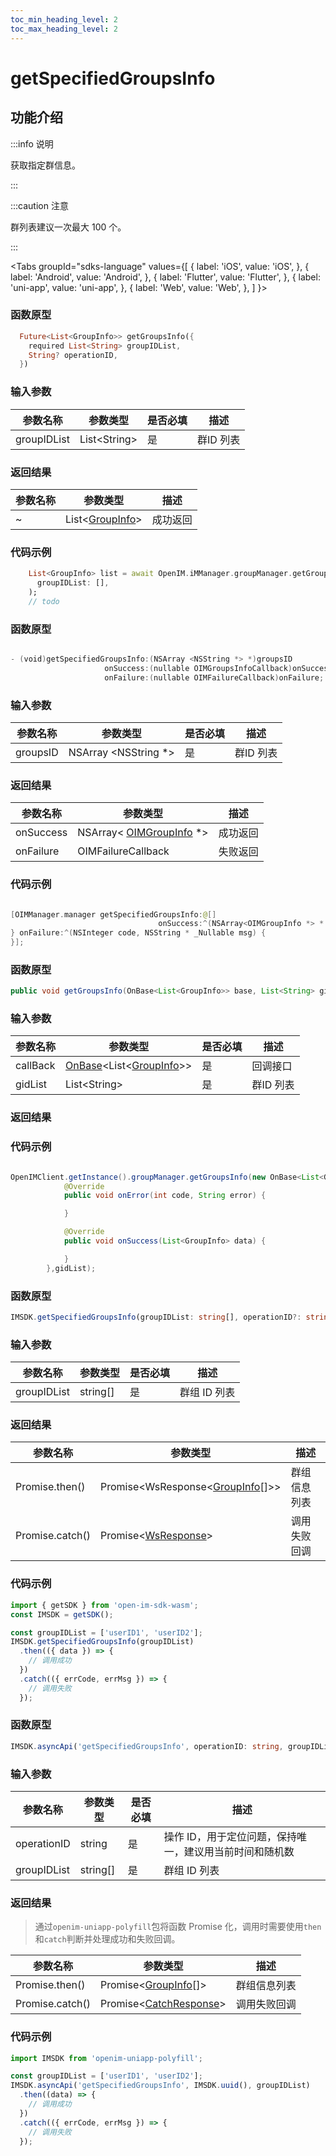 ```yaml
---
toc_min_heading_level: 2
toc_max_heading_level: 2
---
```


# getSpecifiedGroupsInfo

## 功能介绍

:::info 说明

获取指定群信息。

:::

:::caution 注意

群列表建议一次最大 100 个。 

:::

<Tabs
groupId="sdks-language"
values={[
{ label: 'iOS', value: 'iOS', },
{ label: 'Android', value: 'Android', },
{ label: 'Flutter', value: 'Flutter', },
{ label: 'uni-app', value: 'uni-app', },
{ label: 'Web', value: 'Web', },
]
}>

<TabItem value="Flutter">

### 函数原型

```dart showLineNumbers
  Future<List<GroupInfo>> getGroupsInfo({
    required List<String> groupIDList,
    String? operationID,
  })
```

### 输入参数

| 参数名称    | 参数类型      | 是否必填 | 描述       |
| ----------- | ------------- | -------- | ---------- |
| groupIDList | List<String\> | 是       | 群ID 列表 |

### 返回结果

| 参数名称 | 参数类型                                                | 描述     |
| -------- | ------------------------------------------------------- | -------- |
| ~        | List<[GroupInfo](docs/sdks/class/group/groupInfo.mdx)\> | 成功返回 |

### 代码示例

```dart showLineNumbers
    List<GroupInfo> list = await OpenIM.iMManager.groupManager.getGroupsInfo(
      groupIDList: [],
    );
    // todo
```

</TabItem>

<TabItem value="iOS">

### 函数原型

```swift showLineNumbers

- (void)getSpecifiedGroupsInfo:(NSArray <NSString *> *)groupsID
                     onSuccess:(nullable OIMGroupsInfoCallback)onSuccess
                     onFailure:(nullable OIMFailureCallback)onFailure;

```

### 输入参数

| 参数名称 | 参数类型              | 是否必填 | 描述       |
| -------- | --------------------- | -------- | ---------- |
| groupsID | NSArray <NSString \*> | 是       | 群ID 列表 |

### 返回结果

| 参数名称  | 参数类型                                                         | 描述     |
| --------- | ---------------------------------------------------------------- | -------- |
| onSuccess | NSArray< [OIMGroupInfo](docs/sdks/class/group/groupInfo.mdx) \*> | 成功返回 |
| onFailure | OIMFailureCallback             | 失败返回 |

### 代码示例

```swift showLineNumbers

[OIMManager.manager getSpecifiedGroupsInfo:@[]
                                 onSuccess:^(NSArray<OIMGroupInfo *> * _Nullable groupsInfo) {
} onFailure:^(NSInteger code, NSString * _Nullable msg) {
}];

```

</TabItem>

<TabItem value="Android">

### 函数原型

```java showLineNumbers
public void getGroupsInfo(OnBase<List<GroupInfo>> base, List<String> gidList)
```

### 输入参数

| 参数名称 | 参数类型                                                                                        | 是否必填 | 描述       |
| -------- | ----------------------------------------------------------------------------------------------- | -------- | ---------- |
| callBack | [OnBase](docs/sdks/callback/onBase.mdx)<List<[GroupInfo](docs/sdks/class/group/groupInfo.mdx)>> | 是       | 回调接口   |
| gidList  | List<String\>                                                                                   | 是       | 群ID 列表 |

### 返回结果

### 代码示例

```java showLineNumbers

OpenIMClient.getInstance().groupManager.getGroupsInfo(new OnBase<List<GroupInfo>>() {
            @Override
            public void onError(int code, String error) {

            }

            @Override
            public void onSuccess(List<GroupInfo> data) {

            }
        },gidList);
```

</TabItem>

<TabItem value="Web">

### 函数原型

```ts showLineNumbers
IMSDK.getSpecifiedGroupsInfo(groupIDList: string[], operationID?: string): Promise<WsResponse<GroupInfo[]>>
```

### 输入参数

| 参数名称    | 参数类型 | 是否必填 | 描述         |
| ----------- | -------- | -------- | ------------ |
| groupIDList | string[] | 是       | 群组 ID 列表 |

### 返回结果

| 参数名称        | 参数类型                                                                 | 描述         |
| --------------- | ------------------------------------------------------------------------ | ------------ |
| Promise.then()  | Promise<WsResponse<[GroupInfo](docs/sdks/class/group/groupInfo.mdx)[]>\> | 群组信息列表 |
| Promise.catch() | Promise<[WsResponse](docs/sdks/class/response.mdx)\>                     | 调用失败回调 |

### 代码示例

```js showLineNumbers
import { getSDK } from 'open-im-sdk-wasm';
const IMSDK = getSDK();

const groupIDList = ['userID1', 'userID2'];
IMSDK.getSpecifiedGroupsInfo(groupIDList)
  .then(({ data }) => {
    // 调用成功
  })
  .catch(({ errCode, errMsg }) => {
    // 调用失败
  });
```

</TabItem>

<TabItem value="uni-app">

### 函数原型

```ts showLineNumbers
IMSDK.asyncApi('getSpecifiedGroupsInfo', operationID: string, groupIDList: string[]): Promise<GroupInfo[]>
```

### 输入参数

| 参数名称    | 参数类型 | 是否必填 | 描述                                                    |
| ----------- | -------- | -------- | ------------------------------------------------------- |
| operationID | string   | 是       | 操作 ID，用于定位问题，保持唯一，建议用当前时间和随机数 |
| groupIDList | string[] | 是       | 群组 ID 列表                                            |

### 返回结果

> 通过`openim-uniapp-polyfill`包将函数 Promise 化，调用时需要使用`then`和`catch`判断并处理成功和失败回调。

| 参数名称        | 参数类型                                                     | 描述         |
| --------------- | ------------------------------------------------------------ | ------------ |
| Promise.then()  | Promise<[GroupInfo](docs/sdks/class/group/groupInfo.mdx)[]\> | 群组信息列表 |
| Promise.catch() | Promise<[CatchResponse](docs/sdks/class/response.mdx)\>      | 调用失败回调 |

### 代码示例

```js showLineNumbers
import IMSDK from 'openim-uniapp-polyfill';

const groupIDList = ['userID1', 'userID2'];
IMSDK.asyncApi('getSpecifiedGroupsInfo', IMSDK.uuid(), groupIDList)
  .then((data) => {
    // 调用成功
  })
  .catch(({ errCode, errMsg }) => {
    // 调用失败
  });
```

</TabItem>

</Tabs>
